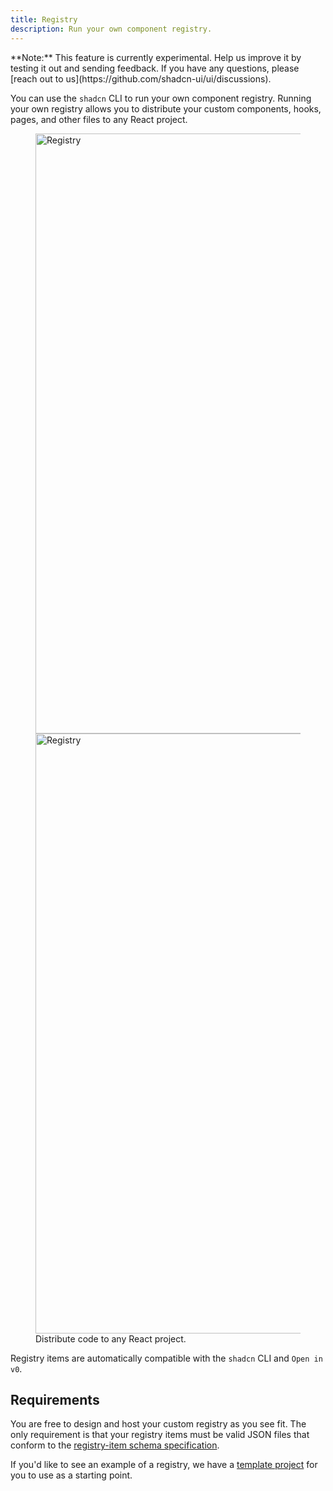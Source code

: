 ```yaml
---
title: Registry
description: Run your own component registry.
---
```


<Callout>
  **Note:** This feature is currently experimental. Help us improve it by
  testing it out and sending feedback. If you have any questions, please [reach
  out to us](https://github.com/shadcn-ui/ui/discussions).
</Callout>

You can use the `shadcn` CLI to run your own component registry. Running your own registry allows you to distribute your custom components, hooks, pages, and other files to any React project.

<figure className="flex flex-col gap-4">
  <Image
    src="/images/registry-light.png"
    width="1432"
    height="960"
    alt="Registry"
    className="border dark:hidden shadow-sm rounded-lg overflow-hidden mt-6 w-full"
  />
  <Image
    src="/images/registry-dark.png"
    width="1432"
    height="960"
    alt="Registry"
    className="border hidden dark:block shadow-sm rounded-lg overflow-hidden mt-6 w-full"
  />
  <figcaption className="text-center text-sm text-gray-500">
    Distribute code to any React project.
  </figcaption>
</figure>

Registry items are automatically compatible with the `shadcn` CLI and `Open in v0`.

## Requirements

You are free to design and host your custom registry as you see fit. The only requirement is that your registry items must be valid JSON files that conform to the [registry-item schema specification](/docs/registry/registry-item-json).

If you'd like to see an example of a registry, we have a [template project](https://github.com/shadcn-ui/registry-template) for you to use as a starting point.
